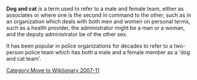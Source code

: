 {{deadend|date=November 2007}}

{{Wikify|date=November 2007}}

{{Uncategorized|date=November 2007}}

[[Category:Move to Wiktionary 2007-11]]
{{Unreferenced|date=October 2007}}
{{For|the 1970's tv show of the same name|Dog and Cat}}
'''Dog and cat''' is a term used to refer to a male and female team, either as associates or where one is the second in command to the other, such as in an organization which deals with both men and women on personal terms, such as a health provider, the administrator might be a man or a woman, and the deputy administrator be of the other sex.

It has been popular in police organizations for decades to refer to a two-person police team which has both a male and a female member as a 'dog and cat team'.

{{Language-stub}}